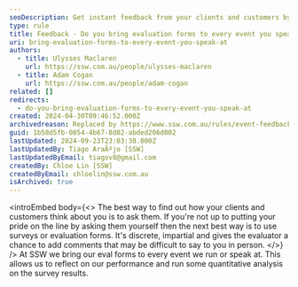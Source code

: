 ```yaml
---
seoDescription: Get instant feedback from your clients and customers by using evaluation forms at every event you speak at.
type: rule
title: Feedback - Do you bring evaluation forms to every event you speak at?
uri: bring-evaluation-forms-to-every-event-you-speak-at
authors:
  - title: Ulysses Maclaren
    url: https://ssw.com.au/people/ulysses-maclaren
  - title: Adam Cogan
    url: https://ssw.com.au/people/adam-cogan
related: []
redirects:
  - do-you-bring-evaluation-forms-to-every-event-you-speak-at
created: 2024-04-30T09:46:52.000Z
archivedreason: Replaced by https://www.ssw.com.au/rules/event-feedback
guid: 1b58d5fb-0854-4b67-8d02-abded206d002
lastUpdated: 2024-09-23T23:03:38.000Z
lastUpdatedBy: Tiago AraÃºjo [SSW]
lastUpdatedByEmail: tiagov8@gmail.com
createdBy: Chloe Lin [SSW]
createdByEmail: chloelin@ssw.com.au
isArchived: true
---
```


<introEmbed
  body={<>
The best way to find out how your clients and customers think about you is to ask them. If you're not up to putting your pride on the line by asking them yourself then the next best way is to use surveys or evaluation forms. It's discrete, impartial and gives the evaluator a chance to add comments that may be difficult to say to you in person.
  </>}
/>
At SSW we bring our eval forms to every event we run or speak at. This allows us to reflect on our performance and run some quantitative analysis on the survey results.
